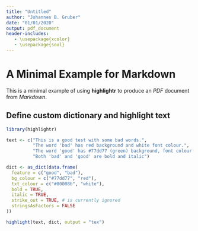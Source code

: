 ```yaml
---
title: "Untitled"
author: "Johannes B. Gruber"
date: "01/01/2020"
output: pdf_document
header-includes:
   - \usepackage{xcolor}
   - \usepackage{soul}
---
```


# A Minimal Example for Markdown

This is a minimal example of using **highlightr** to produce an _PDF_ document from _Markdown_.

## Define custom dictionary and highlight text

```r
library(highlightr)

text <- c("This is a good test with some bad words.",
          "The word 'bad' has red background and white font colour.",
          "The word 'good' has #77dd77 (green) background, font colour #00008b (blue).",
          "Both 'bad' and 'good' are bold and italic")

dict <- as_dict(data.frame(
  feature = c("good", "bad"),
  bg_colour = c("#77dd77", "red"),
  txt_colour = c("#00008b", "white"),
  bold = TRUE,
  italic = TRUE,
  strike_out = TRUE, # is currently ignored
  stringsAsFactors = FALSE
))

highlight(text, dict, output = "tex")
```

